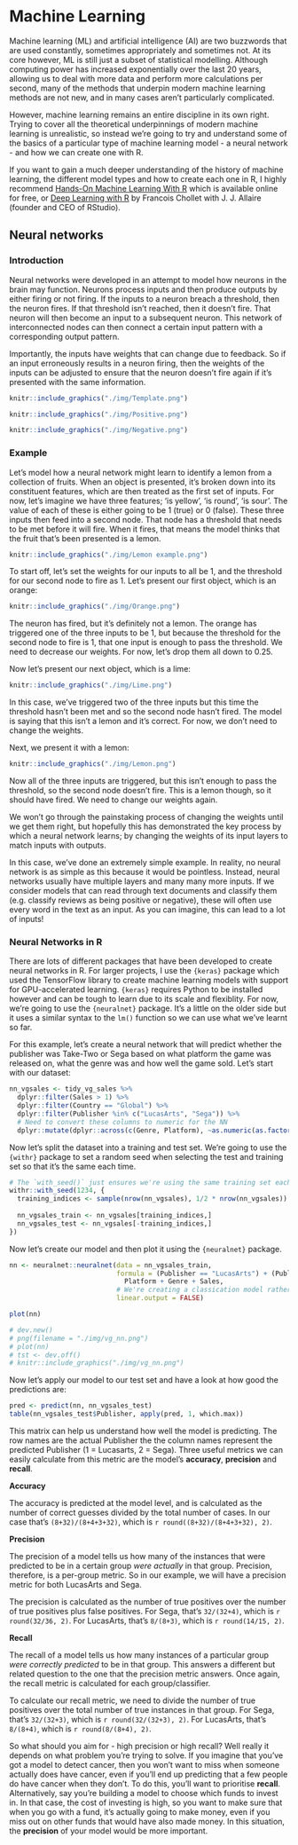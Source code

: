 # Machine Learning

Machine learning (ML) and artificial intelligence (AI) are two buzzwords that are used constantly, sometimes appropriately and sometimes not. At its core however, ML is still just a subset of statistical modelling. Although computing power has increased exponentially over the last 20 years, allowing us to deal with more data and perform more calculations per second, many of the methods that underpin modern machine learning methods are not new, and in many cases aren't particularly complicated.


However, machine learning remains an entire discipline in its own right. Trying to cover all the theoretical underpinnings of modern machine learning is unrealistic, so instead we're going to try and understand some of the basics of a particular type of machine learning model - a neural network - and how we can create one with R.

If you want to gain a much deeper understanding of the history of machine learning, the different model types and how to create each one in R, I highly recommend [Hands-On Machine Learning With R](https://bradleyboehmke.github.io/HOML/) which is available online for free, or [Deep Learning with R](https://www.manning.com/books/deep-learning-with-r) by Francois Chollet with J. J. Allaire (founder and CEO of RStudio).

## Neural networks

### Introduction

Neural networks were developed in an attempt to model how neurons in the brain may function. Neurons process inputs and then produce outputs by either firing or not firing. If the inputs to a neuron breach a threshold, then the neuron fires. If that threshold isn't reached, then it doesn't fire. That neuron will then become an input to a subsequent neuron. This network of interconnected nodes can then connect a certain input pattern with a corresponding output pattern.

Importantly, the inputs have weights that can change due to feedback. So if an input erroneously results in a neuron firing, then the weights of the inputs can be adjusted to ensure that the neuron doesn't fire again if it's presented with the same information.

```r
knitr::include_graphics("./img/Template.png")
```

```r
knitr::include_graphics("./img/Positive.png")
```

```r
knitr::include_graphics("./img/Negative.png")
```

### Example

Let's model how a neural network might learn to identify a lemon from a collection of fruits. When an object is presented, it's broken down into its constituent features, which are then treated as the first set of inputs. For now, let's imagine we have three features; 'is yellow', 'is round', 'is sour'. The value of each of these is either going to be 1 (true) or 0 (false). These three inputs then feed into a second node. That node has a threshold that needs to be met before it will fire. When it fires, that means the model thinks that the fruit that's been presented is a lemon.

```r
knitr::include_graphics("./img/Lemon example.png")
```

To start off, let's set the weights for our inputs to all be 1, and the threshold for our second node to fire as 1. Let's present our first object, which is an orange:

```r
knitr::include_graphics("./img/Orange.png")
```

The neuron has fired, but it's definitely not a lemon. The orange has triggered one of the three inputs to be 1, but because the threshold for the second node to fire is 1, that one input is enough to pass the threshold. We need to decrease our weights. For now, let's drop them all down to 0.25.

Now let's present our next object, which is a lime:

```r
knitr::include_graphics("./img/Lime.png")
```

In this case, we've triggered two of the three inputs but this time the threshold hasn't been met and so the second node hasn't fired. The model is saying that this isn't a lemon and it's correct. For now, we don't need to change the weights.

Next, we present it with a lemon:

```r
knitr::include_graphics("./img/Lemon.png")
```

Now all of the three inputs are triggered, but this isn't enough to pass the threshold, so the second node doesn't fire. This is a lemon though, so it should have fired. We need to change our weights again.

We won't go through the painstaking process of changing the weights until we get them right, but hopefully this has demonstrated the key process by which a neural network learns; by changing the weights of its input layers to match inputs with outputs.

In this case, we've done an extremely simple example. In reality, no neural network is as simple as this because it would be pointless. Instead, neural networks usually have multiple layers and many many more inputs. If we consider models that can read through text documents and classify them (e.g. classify reviews as being positive or negative), these will often use every word in the text as an input. As you can imagine, this can lead to a lot of inputs!

### Neural Networks in R

There are lots of different packages that have been developed to create neural networks in R. For larger projects, I use the `{keras}` package which used the TensorFlow library to create machine learning models with support for GPU-accelerated learning. `{keras}` requires Python to be installed however and can be tough to learn due to its scale and flexiblity. For now, we're going to use the `{neuralnet}` package. It's a little on the older side but it uses a similar syntax to the `lm()` function so we can use what we've learnt so far.

For this example, let's create a neural network that will predict whether the publisher was Take-Two or Sega based on what platform the game was released on, what the genre was and how well the game sold. Let's start with our dataset:

```r

nn_vgsales <- tidy_vg_sales %>%
  dplyr::filter(Sales > 1) %>%
  dplyr::filter(Country == "Global") %>%
  dplyr::filter(Publisher %in% c("LucasArts", "Sega")) %>%
  # Need to convert these columns to numeric for the NN
  dplyr::mutate(dplyr::across(c(Genre, Platform), ~as.numeric(as.factor(.x))))


```

Now let's split the dataset into a training and test set. We're going to use the `{withr}` package to set a random seed when selecting the test and training set so that it's the same each time.

```r
# The `with_seed()` just ensures we're using the same training set each time
withr::with_seed(1234, {
  training_indices <- sample(nrow(nn_vgsales), 1/2 * nrow(nn_vgsales))
  
  nn_vgsales_train <- nn_vgsales[training_indices,]
  nn_vgsales_test <- nn_vgsales[-training_indices,]
})

```

Now let's create our model and then plot it using the `{neuralnet}` package.
```r
nn <- neuralnet::neuralnet(data = nn_vgsales_train,
                           formula = (Publisher == "LucasArts") + (Publisher == "Sega") ~
                             Platform + Genre + Sales,
                           # We're creating a classication model rather than a regression model
                           linear.output = FALSE)

plot(nn)
```

```r
# dev.new()
# png(filename = "./img/vg_nn.png")
# plot(nn)
# tst <- dev.off()
# knitr::include_graphics("./img/vg_nn.png")
```


Now let's apply our model to our test set and have a look at how good the predictions are:

```r
pred <- predict(nn, nn_vgsales_test)
table(nn_vgsales_test$Publisher, apply(pred, 1, which.max))
```

This matrix can help us understand how well the model is predicting. The row names are the actual Publisher the the column names represent the predicted Publisher (1 = Lucasarts, 2 = Sega). Three useful metrics we can easily calculate from this metric are the model's **accuracy**, **precision** and **recall**.



**Accuracy**

The accuracy is predicted at the model level, and is calculated as the number of correct guesses divided by the total number of cases. In our case that's
`(8+32)/(8+4+3+32)`, which is `r round((8+32)/(8+4+3+32), 2)`.

**Precision**

The precision of a model tells us how many of the instances that were predicted to be in a certain group *were actually* in that group.
Precision, therefore, is a per-group metric. So in our example, we will have a precision metric for both LucasArts and Sega.

The precision is calculated as the number of true positives over the number of true positives plus false positives. For Sega, that's
`32/(32+4)`, which is `r round(32/36, 2)`. For LucasArts, that's `8/(8+3)`, which is `r round(14/15, 2)`.

**Recall**

The recall of a model tells us how many instances of a particular group *were correctly predicted* to be in that group. This answers a different but related question to the one that the precision metric answers. Once again, the recall metric is calculated for each group/classifier.

To calculate our recall metric, we need to divide the number of true positives over the total number of true instances in that group. For Sega, that's `32/(32+3)`, which is `r round(32/(32+3), 2)`. For LucasArts, that's `8/(8+4)`, which is `r round(8/(8+4), 2)`.


So what should you aim for - high precision or high recall? Well really it depends on what problem you're trying to solve. If you imagine that you've got a model to detect cancer, then you won't want to miss when someone actually does have cancer, even if you'll end up predicting that a few people do have cancer when they don't. To do this, you'll want to prioritise **recall**.
Alternatively, say you're building a model to choose which funds to invest in. In that case, the cost of investing is high, so you want to make sure that when you go with a fund, it's actually going to make money, even if you miss out on other funds that would have also made money. In this situation, the **precision** of your model would be more important.